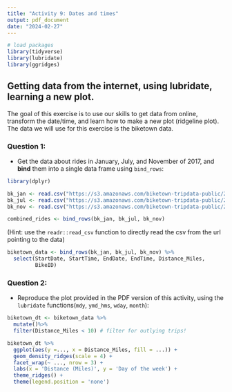 ```yaml
---
title: "Activity 9: Dates and times"
output: pdf_document
date: "2024-02-27"
---
```


```r

# load packages
library(tidyverse)
library(lubridate)
library(ggridges)
```

## Getting data from the internet, using lubridate, learning a new plot.

The goal of this exercise is to use our skills to get data from online, transform the date/time, and learn how to make a new plot (ridgeline plot). The data we will use for this exercise is the biketown data.

### Question 1:

* Get the data about rides in January, July, and November of 2017, and **bind** them into a single data frame using `bind_rows`:

```r
library(dplyr)

bk_jan <- read.csv("https://s3.amazonaws.com/biketown-tripdata-public/2017_01.csv")
bk_jul <- read.csv("https://s3.amazonaws.com/biketown-tripdata-public/2017_07.csv")
bk_nov <- read.csv("https://s3.amazonaws.com/biketown-tripdata-public/2017_11.csv")

combined_rides <- bind_rows(bk_jan, bk_jul, bk_nov)
```

(Hint: use the `readr::read_csv` function to directly read the csv from the url pointing to the data)
```r
biketown_data <- bind_rows(bk_jan, bk_jul, bk_nov) %>%
  select(StartDate, StartTime, EndDate, EndTime, Distance_Miles,
         BikeID)
```

### Question 2:

* Reproduce the plot provided in the PDF version of this activity, using the `lubridate` functions(`mdy`, `ymd_hms`, `wday`, `month`):

```r

biketown_dt <- biketown_data %>%
  mutate()%>%
  filter(Distance_Miles < 10) # filter for outlying trips!

biketown_dt %>%
  ggplot(aes(y =..., x = Distance_Miles, fill = ...)) +
  geom_density_ridges(scale = 4) +
  facet_wrap(~ ..., nrow = 3) +
  labs(x = 'Distance (Miles)', y = 'Day of the week') +
  theme_ridges() +
  theme(legend.position = 'none')
```
